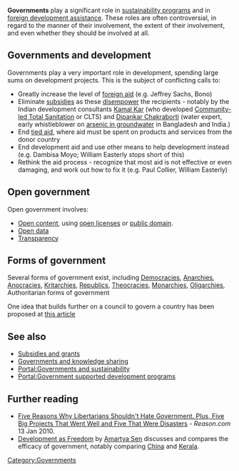 {{topic header| default.png | Governments}} 

'''Governments''' play a significant role in [[sustainability programs]] and in [[foreign development assistance]]. These roles are often controversial, in regard to the manner of their involvement, the extent of their involvement, and even whether they should be involved at all.

== Governments and development ==
Governments play a very important role in development, spending large sums on development projects. This is the subject of conflicting calls to:
* Greatly increase the level of [[foreign aid]] (e.g. Jeffrey Sachs, Bono)
* Eliminate [[subsidies]] as these [[disempower]] the recipients - notably by the Indian development consultants [[Kamal Kar]] (who developed [[Community-led Total Sanitation]] or CLTS) and [[Dipankar Chakraborti]] (water expert, early whistleblower on [[arsenic in groundwater]] in Bangladesh and India.)
* End [[tied aid]], where aid must be spent on products and services from the donor country
* End development aid and use other means to help development instead (e.g. Dambisa Moyo; William Easterly stops short of this)
* Rethink the aid process - recognize that most aid is not effective or even damaging, and work out how to fix it (e.g. Paul Collier, William Easterly)

== Open government ==
Open government involves:
* [[Open content]], using [[open licenses]] or [[public domain]].
* [[Open data]]
* [[Transparency]]

==Forms of government==
Several forms of government exist, including [[Democracies]], [[Anarchies]], [[Anocracies]], [[Kritarchies]], [[Republics]], [[Theocracies]], [[Monarchies]], [[Oligarchies]], Authoritarian forms of government

One idea that builds further on a council to govern a country has been proposed at [http://docs.google.com/Doc?id=dcwtr665_14324vr6 this article]

== See also ==
* [[Subsidies and grants]]
* [[Governments and knowledge sharing]]
* [[Portal:Governments and sustainability]]
* [[Portal:Government supported development programs]]

== Further reading ==
* [http://reason.com/archives/2010/01/13/five-reasons-why-libertarians/ Five Reasons Why Libertarians Shouldn't Hate Government. Plus, Five Big Projects That Went Well and Five That Were Disasters] - ''Reason.com'' 13 Jan 2010.
* [[Development as Freedom]]{{w|Development as Freedom}} by [[Amartya Sen]]{{w|Amartya Sen}} discusses and compares the efficacy of government, notably comparing [[China]] and [[Kerala]].

{{stub}}


[[Category:Governments]]